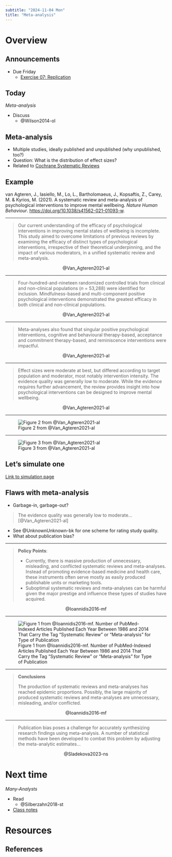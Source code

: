 ```yaml
---
subtitle: "2024-11-04 Mon"
title: "Meta-analysis"
---
```


# Overview

## Announcements

- [Due Friday]{.orange_due}
    - [Exercise 07: Replication](../exercises/ex07-replication.qmd)

## Today

*Meta-analysis*

- Discuss
    - @Wilson2014-ol
    
## Meta-analysis

- Multiple studies, ideally published and unpublished (why unpublished, too?)
- Question: What is the distribution of effect sizes?
- Related to [Cochrane Systematic Reviews](https://www.cochranelibrary.com/about/about-cochrane-reviews)

## Example

van Agteren, J., Iasiello, M., Lo, L., Bartholomaeus, J., Kopsaftis, Z., Carey, M. & Kyrios, M. (2021). A systematic review and meta-analysis of psychological interventions to improve mental wellbeing. *Nature Human Behaviour*. <https://doi.org/10.1038/s41562-021-01093-w>.

---

>Our current understanding of the efficacy of psychological interventions in improving mental states of wellbeing is incomplete. This study aimed to overcome limitations of previous reviews by examining the efficacy of distinct types of psychological interventions, irrespective of their theoretical underpinning, and the impact of various moderators, in a unified systematic review and meta-analysis. 

<p style="text-align:center;">
@Van_Agteren2021-al
</p>

---

>Four-hundred-and-nineteen randomized controlled trials from clinical and non-clinical populations (*n* = 53,288) were identified for inclusion. Mindfulness-based and multi-component positive psychological interventions demonstrated the greatest efficacy in both clinical and non-clinical populations. 

<p style="text-align:center;">
@Van_Agteren2021-al
</p>

---

>Meta-analyses also found that singular positive psychological interventions, cognitive and behavioural therapy-based, acceptance and commitment therapy-based, and reminiscence interventions were impactful. 

<p style="text-align:center;">
@Van_Agteren2021-al
</p>

---

>Effect sizes were moderate at best, but differed according to target population and moderator, most notably intervention intensity. The evidence quality was generally low to moderate. While the evidence requires further advancement, the review provides insight into how psychological interventions can be designed to improve mental wellbeing.

<p style="text-align:center;">
@Van_Agteren2021-al
</p>

---

![Figure 2 from @Van_Agteren2021-al](../include/img/vanagteren-2021-fig-02.png)

---

![Figure 3 from @Van_Agteren2021-al](../include/img/vanagteren-2021-fig-03.png)

## Let's simulate one

[Link to simulation page](../supplemental/metaanalysis-simulation.qmd)

## Flaws with meta-analysis

- Garbage-in, garbage-out?

> The evidence quality was generally low to moderate... [@Van_Agteren2021-al]

- See @UnknownUnknown-bk for one scheme for rating study quality.
- What about publication bias?

---

>**Policy Points**:
>
>- Currently, there is massive production of unnecessary, misleading, and conflicted systematic reviews and meta-analyses. Instead of promoting evidence-based medicine and health care, these instruments often serve mostly as easily produced publishable units or marketing tools.
>- Suboptimal systematic reviews and meta-analyses can be harmful given the major prestige and influence these types of studies have acquired.
>

<p style="text-align:center;">
@Ioannidis2016-mf
</p>

---

![Figure 1 from @Ioannidis2016-mf. Number of PubMed-Indexed Articles Published Each Year Between 1986 and 2014 That Carry the Tag “Systematic Review” or “Meta-analysis” for Type of Publication](../include/img/ioannidis-2016-milq12210-fig-0001-m.webp)

---

>**Conclusions**
>
>The production of systematic reviews and meta-analyses has reached epidemic proportions. Possibly, the large majority of produced systematic reviews and meta-analyses are unnecessary, misleading, and/or conflicted.

<p style="text-align:center;">
@Ioannidis2016-mf
</p>

---

>Publication bias poses a challenge for accurately synthesizing research findings using meta-analysis. A number of statistical methods have been developed to combat this problem by adjusting the meta-analytic estimates...

<p style="text-align:center;">
@Sladekova2023-ns
</p>

# Next time

*Many-Analysts*

- Read
    - @Silberzahn2018-st
- [Class notes](wk11-2024-11-06-many-analysts.qmd)

# Resources

## References